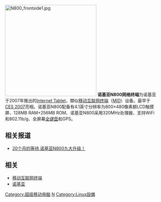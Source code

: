[[File:N800_frontside1.jpg|300px]]
'''诺基亚N800网络终端'''为诺基亚于2007年推出的[[Internet_Tablet|Internet Tablet]]，類似[[行動聯網裝置|移动互联网终端]]（[[行動聯網裝置|MID]]）设备。最早于[[CES_2007|CES 2007]]亮相。诺基亚N800配备有4.1英寸分辨率为800×480像素额LCD触摸屏、128MB RAM+256MB ROM、诺基亚N800采用320MHz处理器、支持WiFi和802.11b/g、全屏幕[[QWERTY键盘|全键盘]]和GPS。
== 相关报道 ==
*{{zh-cn}}[https://web.archive.org/web/20070129065953/http://mobile.163.com/07/0110/08/34FB9HMN0011179O.html 20个月的等待 诺基亚N800九大升级！]
== 相关 ==
*[[行動聯網裝置|移动互联网终端]]
*[[诺基亚|诺基亚]]

{{Nokia phones}}

[[Category:超级移动电脑|Category:超级移动电脑]]
[[Category:诺基亚手机|N]]
[[Category:Linux設備|Category:Linux設備]]